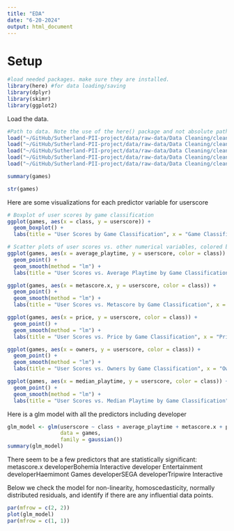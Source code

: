 ```yaml
---
title: "EDA"
date: "6-20-2024"
output: html_document
---
```


  
  


# Setup

```r
#load needed packages. make sure they are installed.
library(here) #for data loading/saving
library(dplyr)
library(skimr)
library(ggplot2)
```


Load the data.

```r
#Path to data. Note the use of the here() package and not absolute paths
load("~/GitHub/Sutherland-PII-project/data/raw-data/Data Cleaning/cleaned_data1.RData")
load("~/GitHub/Sutherland-PII-project/data/raw-data/Data Cleaning/cleaned_data2.RData")
load("~/GitHub/Sutherland-PII-project/data/raw-data/Data Cleaning/cleaned_data3.RData")
load("~/GitHub/Sutherland-PII-project/data/raw-data/Data Cleaning/cleaned_data4.RData")
load("~/GitHub/Sutherland-PII-project/data/raw-data/Data Cleaning/cleaned_games.RData")
```


```r
summary(games)
```
```r
str(games)
```

Here are some visualizations for each predictor variable for userscore

```r
# Boxplot of user scores by game classification
ggplot(games, aes(x = class, y = userscore)) +
  geom_boxplot() +
  labs(title = "User Scores by Game Classification", x = "Game Classification", y = "User Score")

# Scatter plots of user scores vs. other numerical variables, colored by game classification
ggplot(games, aes(x = average_playtime, y = userscore, color = class)) +
  geom_point() +
  geom_smooth(method = "lm") +
  labs(title = "User Scores vs. Average Playtime by Game Classification", x = "Average Playtime", y = "User Score")

ggplot(games, aes(x = metascore.x, y = userscore, color = class)) +
  geom_point() +
  geom_smooth(method = "lm") +
  labs(title = "User Scores vs. Metascore by Game Classification", x = "Metascore", y = "User Score")

ggplot(games, aes(x = price, y = userscore, color = class)) +
  geom_point() +
  geom_smooth(method = "lm") +
  labs(title = "User Scores vs. Price by Game Classification", x = "Price", y = "User Score")

ggplot(games, aes(x = owners, y = userscore, color = class)) +
  geom_point() +
  geom_smooth(method = "lm") +
  labs(title = "User Scores vs. Owners by Game Classification", x = "Owners", y = "User Score")

ggplot(games, aes(x = median_playtime, y = userscore, color = class)) +
  geom_point() +
  geom_smooth(method = "lm") +
  labs(title = "User Scores vs. Median Playtime by Game Classification", x = "Median Playtime", y = "User Score")


```



Here is a glm model with all the predictors including developer
```r
glm_model <- glm(userscore ~ class + average_playtime + metascore.x + price + owners + median_playtime + developer, 
                 data = games, 
                 family = gaussian())
summary(glm_model)
```
There seem to be a few predictors that are statistically significant:
metascore.x
developerBohemia Interactive
developer Entertainment
developerHaemimont Games
developerSEGA 
developerTripwire Interactive




Below we check the model for non-linearity, homoscedasticity, normally distributed residuals, and identify if there are any influential data points.
```r
par(mfrow = c(2, 2))
plot(glm_model)
par(mfrow = c(1, 1))
```




